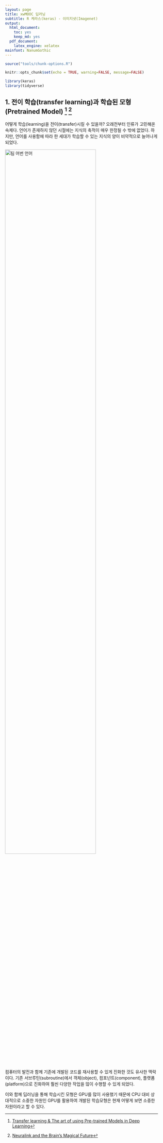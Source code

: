 ```yaml
---
layout: page
title: xwMOOC 딥러닝
subtitle: R 케라스(keras) - 이미지넷(Imagenet)
output:
  html_document: 
    toc: yes
    keep_md: yes
  pdf_document:
    latex_engine: xelatex
mainfont: NanumGothic
---
```



```r
source("tools/chunk-options.R") 

knitr::opts_chunk$set(echo = TRUE, warning=FALSE, message=FALSE)

library(keras)
library(tidyverse)
```

## 1. 전이 학습(transfer learning)과 학습된 모형(Pretrained Model) [^transfer-learning-pretrained] [^tim-urban-language]

[^transfer-learning-pretrained]: [Transfer learning & The art of using Pre-trained Models in Deep Learning](https://www.analyticsvidhya.com/blog/2017/06/transfer-learning-the-art-of-fine-tuning-a-pre-trained-model/)

[^tim-urban-language]: [Neuralink and the Brain’s Magical Future](https://waitbutwhy.com/2017/04/neuralink.html)

어떻게 학습(learning)을 전이(transfer)시킬 수 있을까? 오래전부터 인류가 고민해온 숙제다.
언어가 존재하지 않던 시절에는 지식의 축적이 매우 한정될 수 밖에 없었다. 하지만, 언어를 사용함에 따라
한 세대가 학습할 수 있는 지식의 양이 비약적으로 늘어나게 되었다.

<img src="fig/tim-urban-language.png" alt="팀 어번 언어" width="77%" />

컴퓨터의 발전과 함께 기존에 개발된 코드를 재사용할 수 있게 진화한 것도 유사한 맥락이다.
기존 서브루틴(subroutine)에서 객체(object), 컴포넌트(component), 플랫폼(platform)으로 진화하여 
훨씬 다양한 작업을 많이 수행할 수 있게 되었다.

이와 함께 딥러닝을 통해 학습시킨 모형은 GPU를 많이 사용했기 때문에 CPU 대비 상대적으로 소중한 자원인 
GPU를 활용하여 개발된 학습모형은 현재 어떻게 보면 소중한 자원이라고 할 수 있다.



